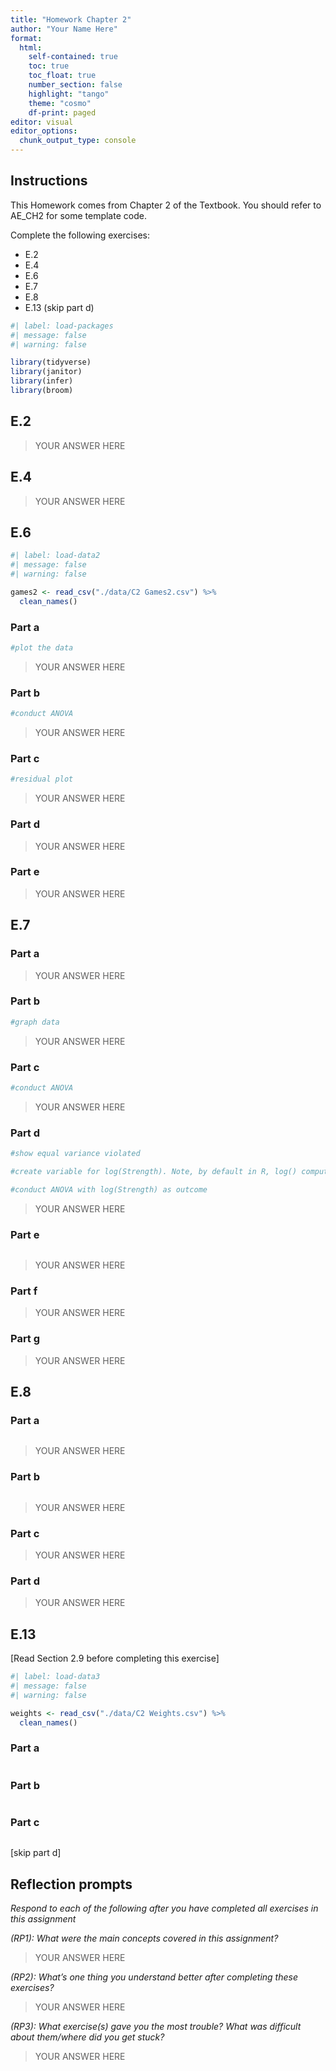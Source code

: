 ```yaml
---
title: "Homework Chapter 2"
author: "Your Name Here"
format: 
  html:
    self-contained: true
    toc: true
    toc_float: true
    number_section: false
    highlight: "tango"
    theme: "cosmo"
    df-print: paged
editor: visual
editor_options: 
  chunk_output_type: console
---
```


## Instructions

This Homework comes from Chapter 2 of the Textbook. You should refer to AE_CH2 for some template code.

Complete the following exercises:

+ E.2
+ E.4
+ E.6
+ E.7
+ E.8
+ E.13 (skip part d)

```r
#| label: load-packages
#| message: false
#| warning: false

library(tidyverse)
library(janitor)
library(infer)
library(broom)
```


## E.2

> YOUR ANSWER HERE

## E.4

> YOUR ANSWER HERE

## E.6

```r
#| label: load-data2
#| message: false
#| warning: false

games2 <- read_csv("./data/C2 Games2.csv") %>% 
  clean_names()
```

### Part a

```r
#plot the data

```

> YOUR ANSWER HERE

### Part b

```r
#conduct ANOVA

```

> YOUR ANSWER HERE

### Part c

```r
#residual plot

```

> YOUR ANSWER HERE

### Part d

> YOUR ANSWER HERE

### Part e

> YOUR ANSWER HERE

## E.7

### Part a

> YOUR ANSWER HERE

### Part b

```r
#graph data
```

> YOUR ANSWER HERE

### Part c

```r
#conduct ANOVA
```

> YOUR ANSWER HERE

### Part d

```r
#show equal variance violated

#create variable for log(Strength). Note, by default in R, log() computes the natural log

#conduct ANOVA with log(Strength) as outcome


```

> YOUR ANSWER HERE

### Part e

```r

```

> YOUR ANSWER HERE

### Part f

> YOUR ANSWER HERE

### Part g

> YOUR ANSWER HERE

## E.8

### Part a

```r

```

> YOUR ANSWER HERE

### Part b

```r

```

> YOUR ANSWER HERE

### Part c

> YOUR ANSWER HERE

### Part d

> YOUR ANSWER HERE

## E.13

[Read Section 2.9 before completing this exercise]

```r
#| label: load-data3
#| message: false
#| warning: false

weights <- read_csv("./data/C2 Weights.csv") %>% 
  clean_names()
```

### Part a

```r

```


### Part b

```r

```

### Part c

```r

```

[skip part d]

## Reflection prompts

*Respond to each of the following after you have completed all exercises in this assignment*

*(RP1): What were the main concepts covered in this assignment?*

> YOUR ANSWER HERE

*(RP2): What's one thing you understand better after completing these exercises?*

> YOUR ANSWER HERE

*(RP3): What exercise(s) gave you the most trouble? What was difficult about them/where did you get stuck?*

> YOUR ANSWER HERE


